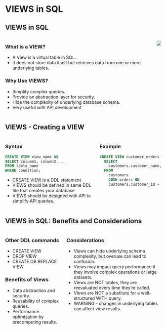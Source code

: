 # VIEWS in SQL

## VIEWS in SQL

:::: {.columns}
::: {.column}
### What is a VIEW?
- A View is a virtual table in SQL.
- It does not store data itself but retrieves data from one or more underlying tables.

### Why Use VIEWS?
- Simplify complex queries.
- Provide an abstraction layer for security.
- Hide the complexity of underlying database schema.
- Very useful with API development

:::
::: {.column}
![](./assets/sql-view.jpg)
:::
::::

## VIEWS - Creating a VIEW

:::: {.columns}
::: {.column}
### Syntax
```sql
CREATE VIEW view_name AS
SELECT column1, column2, ...
FROM table_name
WHERE condition;
```
* CREATE VIEW is a DDL statement
* VIEWS should be defined in same DDL file that creates your database
* VIEWS should be designed with API to simplify API queries.

:::
::: {.column}
### Example
```sql
CREATE VIEW customer_orders AS
  SELECT 
    customers.customer_name, orders.order_date
  FROM
    customers
    JOIN orders ON 
    customers.customer_id = orders.customer_id;
```
:::
::::


## VIEWS in SQL: Benefits and Considerations

:::: {.columns}
::: {.column}
### Other DDL commands
- CREATE VIEW
- DROP VIEW
- CREATE OR REPLACE VIEW

### Benefits of Views
- Data abstraction and security.
- Reusability of complex queries.
- Performance optimization by precomputing results.
:::
::: {.column}
### Considerations
- Views can hide underlying schema complexity, but overuse can lead to confusion.
- Views may impact query performance if they involve complex operations or large datasets.
- Views are NOT tables, they are reevaluated every time they're called.
- Views are NOT a substitute for a well-structured WITH query.
- WARNING - changes in underlying tables can affect view results.
:::
::::

